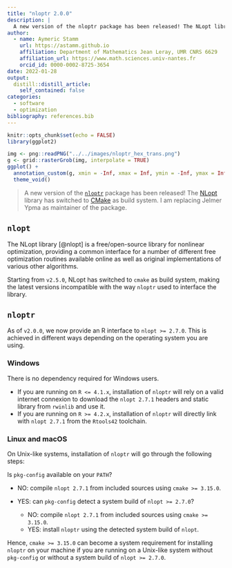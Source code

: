 ```yaml
---
title: "nloptr 2.0.0"
description: |
  A new version of the nloptr package has been released! The NLopt library has switched to CMake as build system. I am replacing Jelmer Ypma as maintainer of the package.
author:
  - name: Aymeric Stamm
    url: https://astamm.github.io
    affiliation: Department of Mathematics Jean Leray, UMR CNRS 6629
    affiliation_url: https://www.math.sciences.univ-nantes.fr
    orcid_id: 0000-0002-8725-3654
date: 2022-01-28
output:
  distill::distill_article:
    self_contained: false
categories:
  - software
  - optimization
bibliography: references.bib
---
```


```r
knitr::opts_chunk$set(echo = FALSE)
library(ggplot2)
```

```r
img <- png::readPNG("../../images/nloptr_hex_trans.png")
g <- grid::rasterGrob(img, interpolate = TRUE)
ggplot() +
  annotation_custom(g, xmin = -Inf, xmax = Inf, ymin = -Inf, ymax = Inf) + 
  theme_void()
```

> A new version of the [`nloptr`](https://astamm.github.io/nloptr/) package has been released! The [NLopt](https://nlopt.readthedocs.io/en/latest/) library has switched to [CMake](https://cmake.org) as build system. I am replacing Jelmer Ypma as maintainer of the package.

## `nlopt`

The NLopt library [@nlopt] is a free/open-source library for nonlinear optimization, providing a common interface for a number of different free optimization routines available online as well as original implementations of various other algorithms.

Starting from `v2.5.0`, NLopt has switched to `cmake` as build system, making the latest versions incompatible with the way `nloptr` used to interface the library.

## `nloptr`

As of `v2.0.0`, we now provide an R interface to `nlopt >= 2.7.0`. This is achieved in different ways depending on the operating system you are using.

### Windows

There is no dependency required for Windows users.

- If you are running on `R <= 4.1.x`, installation of `nloptr` will rely on a valid internet connexion to download the `nlopt 2.7.1` headers and static library from `rwinlib` and use it.
- If you are running on `R >= 4.2.x`, installation of `nloptr` will directly link with `nlopt 2.7.1` from the `Rtools42` toolchain.

### Linux and macOS

On Unix-like systems, installation of `nloptr` will go through the following steps:

Is `pkg-config` available on your `PATH`?

- NO: compile `nlopt 2.7.1` from included sources using `cmake >= 3.15.0`.
- YES: can `pkg-config` detect a system build of `nlopt >= 2.7.0`?
  
  - NO: compile `nlopt 2.7.1` from included sources using `cmake >= 3.15.0`.
  - YES: install `nloptr` using the detected system build of `nlopt`.

Hence, `cmake >= 3.15.0` can become a system requirement for installing `nloptr` on your machine if you are running on a Unix-like system without `pkg-config` or without a system build of `nlopt >= 2.7.0`.
